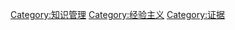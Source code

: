 {{noteTA
|G1 = ME
}}

{{Commons}}
{{Cat main|實證應用}}

[[Category:知识管理|Category:知识管理]]
[[Category:经验主义|Category:经验主义]]
[[Category:证据|Category:证据]]